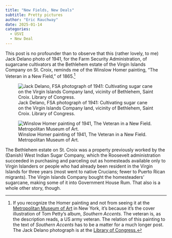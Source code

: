 ```yaml
---
title: "New Fields, New Deals"
subtitle: Pretty pictures
author: "Eric Rauchway"
date: 2025-01-14
categories: 
  - USVI
  - New Deal
---
```


This post is no profounder than to observe that this (rather lovely, to me) Jack Delano photo of 1941, for the Farm Security Administration, of sugarcane cultivators at the Bethlehem estate of the Virgin Islands Company on St. Croix, reminds me of the Winslow Homer painting, "The Veteran in a New Field," of 1865.[^1]

![Jack Delano, FSA photograph of 1941: Cultivating sugar cane on the Virgin Islands Company land, vicinity of Bethlehem, Saint Croix. Library of Congress.](./delano.jpg){.lightbox}

![Winslow Homer painting of 1941, The Veteran in a New Field. Metropolitan Museum of Art.](./homer_veteran.jpg){.lightbox}

The Bethlehem estate on St. Croix was a property previously worked by the (Danish) West Indian Sugar Company, which the Roosevelt administration succeeded in purchasing and parceling out as homesteads available only to Virgin Islanders or people who had already been resident in the Virgin Islands for three years (most went to native Crucians; fewer to Puerto Rican migrants). The Virgin Islands Company bought the homesteaders' sugarcane, making some of it into Government House Rum. That also is a whole other story, though.

[^1]: If you recognize the Homer painting and not from seeing it at the [Metropolitan Museum of Art](https://www.metmuseum.org/art/collection/search/11145) in New York, it's because it's the cover illustration of Tom Petty's album, *Southern Accents.* The veteran is, as the description reads, a US army veteran. The relation of this painting to the text of *Southern Accents* has to be a matter for a much longer post. The Jack Delano photograph is at the [Library of Congress.](https://www.loc.gov/resource/fsac.1a33976/)

